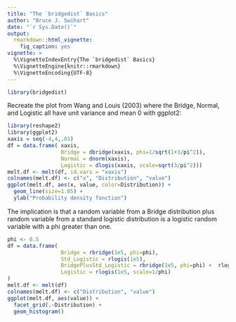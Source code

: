 ```yaml
---
title: "The `bridgedist` Basics"
author: "Bruce J. Swihart"
date: "`r Sys.Date()`"
output: 
  rmarkdown::html_vignette:
    fig_caption: yes
vignette: >
  %\VignetteIndexEntry{The `bridgedist` Basics}
  %\VignetteEngine{knitr::rmarkdown}
  %\VignetteEncoding{UTF-8}
---
```



```r
library(bridgedist)
```
<!--
Recreate the plot from Wang and Louis (2003) where the Bridge, Normal, and Logistic all have unit variance and mean 0:

```r
xaxis <- seq(-3,3,.01) 
plot(xaxis, dbridge(xaxis, phi=1/sqrt(1+3/pi^2)), type="l",
     xlab="x", ylab="density(x)")
lines(xaxis, dnorm(xaxis))
lines(xaxis, dlogis(xaxis, phi=sqrt(3/pi^2)))
```
-->

Recreate the plot from Wang and Louis (2003) where the Bridge, Normal, and Logistic all have unit variance and mean 0 with ggplot2:

```r
library(reshape2)
library(ggplot2)
xaxis = seq(-4,4,.01)
df = data.frame( xaxis,
                 Bridge = dbridge(xaxis, phi=1/sqrt(1+3/pi^2)),
                 Normal = dnorm(xaxis),
                 Logistic = dlogis(xaxis, scale=sqrt(3/pi^2)))
melt.df <- melt(df, id.vars = "xaxis")
colnames(melt.df) <- c("x", "Distribution", "value")
ggplot(melt.df, aes(x, value, color=Distribution)) + 
  geom_line(size=1.05) + 
  ylab("Probability density function") 
```

The implication is that a random variable from a Bridge distribution plus random variable from a standard logistic distribution is a logistic random variable with a phi greater than one.  


```r
phi <- 0.5
df = data.frame(
                 Bridge = rbridge(1e5, phi=phi),
                 Std_Logistic = rlogis(1e5),
                 BridgePlusStd_Logistic = rbridge(1e5, phi=phi) +  rlogis(1e5),
                 Logistic = rlogis(1e5, scale=1/phi)
)
melt.df <- melt(df)
colnames(melt.df) <- c("Distribution", "value")
ggplot(melt.df, aes(value)) +
  facet_grid(.~Distribution) +
  geom_histogram()
```
